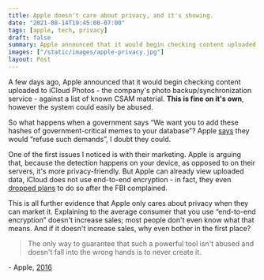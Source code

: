 ```yaml
---
title: Apple doesn't care about privacy, and it's showing.
date: "2021-08-14T19:45:00-07:00"
tags: [apple, tech, privacy]
draft: false
summary: Apple announced that it would begin checking content uploaded to iCloud Photos, against a list of known CSAM material. This is fine on it's own, however the system could easily be abused.
images: ["/static/images/apple-privacy.jpg"]
layout: Post
---
```


A few days ago, Apple announced that it would begin checking content uploaded to iCloud Photos - the company's photo backup/synchronization service - against a list of known CSAM material. **This is fine on it's own**, however the system could easily be abused.

So what happens when a government says “We want you to add these hashes of government-critical memes to your database”? Apple [says](https://www.apple.com/child-safety/pdf/Expanded_Protections_for_Children_Frequently_Asked_Questions.pdf) they would “refuse such demands”, I doubt they could.

One of the first issues I noticed is with their marketing. Apple is arguing that, because the detection happens on your device, as opposed to on their servers, it's more privacy-friendly. But Apple can already view uploaded data, iCloud does not use end-to-end encryption - in fact, they even [dropped plans](https://www.reuters.com/article/us-apple-fbi-icloud-exclusive-idUSKBN1ZK1CT) to do so after the FBI complained.

This is all further evidence that Apple only cares about privacy when they can market it. Explaining to the average consumer that you use “end-to-end encryption” doesn't increase sales; most people don't even know what that means. And if it doesn't increase sales, why even bother in the first place?

> The only way to guarantee that such a powerful tool isn't abused and doesn't fall into the wrong hands is to never create it.

\- Apple, [2016](https://www.apple.com/customer-letter/answers/)

<BlogNewsletterForm />
